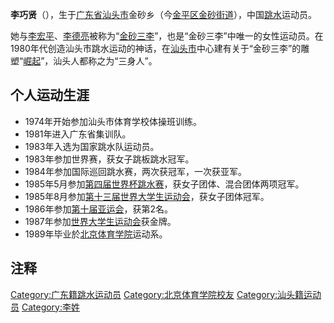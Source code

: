 {{unreferenced|time=2012-02-27T05:11:59+00:00}}
'''李巧贤'''（{{bd|1967年||}}），生于[[广东省|广东省]][[汕头市|汕头市]]金砂乡（今[[金平区|金平区]][[金砂街道|金砂街道]]），中国[[跳水|跳水]]运动员。

她与[[李宏平|李宏平]]、[[李德亮|李德亮]]被称为“[[金砂三李|金砂三李]]”，也是“金砂三李”中唯一的女性运动员。在1980年代创造汕头市跳水运动的神话，在[[汕头市|汕头市]]中心建有关于“金砂三李”的雕塑“[[崛起_(雕塑)|崛起]]”，汕头人都称之为“三身人”。

==个人运动生涯==
*1974年开始参加汕头市体育学校体操班训练。
*1981年进入广东省集训队。
*1983年入选为国家跳水队运动员。
*1983年参加世界赛，获女子跳板跳水冠军。
*1984年参加国际巡回跳水赛，两次获冠军，一次获亚军。
*1985年5月参加[[第四届世界杯跳水赛|第四届世界杯跳水赛]]，获女子团体、混合团体两项冠军。
*1985年8月参加[[第十三届世界大学生运动会|第十三届世界大学生运动会]]，获女子团体冠军。
*1986年参加[[第十届亚运会|第十届亚运会]]，获第2名。
*1987年参加[[世界大学生运动会|世界大学生运动会]]获金牌。
*1989年毕业於[[北京体育学院|北京体育学院]]运动系。

== 注释 ==
{{Reflist}}

[[Category:广东籍跳水运动员|Category:广东籍跳水运动员]]
[[Category:北京体育学院校友|Category:北京体育学院校友]]
[[Category:汕头籍运动员|Category:汕头籍运动员]]
[[Category:李姓|Category:李姓]]
